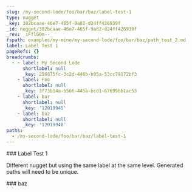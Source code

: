 ```yaml
---
slug: /my-second-lode/foo/bar/baz/label-test-1
type: nugget
_key: 382bcaae-46e7-465f-9a82-d24ff426939f
_id: nugget/382bcaae-46e7-465f-9a82-d24ff426939f
_rev: _iFflG0m--_
fspath: examples/my-mine/my-second-lode/foo/bar/baz/path_test_2.md
label: Label Test 1
pageRefs: {}
breadcrumbs:
  - - label: My Second Lode
      shortlabel: null
      _key: 256875fc-3c2d-446b-b95a-53cc79172bf3
    - label: Foo
      shortlabel: null
      _key: 3f73b14a-b566-445a-bcd1-67699bb1ac53
    - label: bar
      shortlabel: null
      _key: '12019945'
    - label: baz
      shortlabel: null
      _key: '12019948'
paths:
  - /my-second-lode/foo/bar/baz/label-test-1
---
```


<NuggetArea>
<Nugget slug="/my-second-lode/foo/bar/baz/label-test-1" type="nugget" _key="382bcaae-46e7-465f-9a82-d24ff426939f" _id="nugget/382bcaae-46e7-465f-9a82-d24ff426939f" _rev="_iFflG0m--_" fspath="examples/my-mine/my-second-lode/foo/bar/baz/path_test_2.md" label="Label Test 1" paths="/my-second-lode/foo/bar/baz/label-test-1">
<NuggetBody>
### Label Test 1

Different nugget but using the same label at the same level. Generated paths will need to be unique.

</NuggetBody>
<Breadcrumbs>
<Crumbs>
<Crumb _key="256875fc-3c2d-446b-b95a-53cc79172bf3" label="My Second Lode" /><Crumb _key="3f73b14a-b566-445a-bcd1-67699bb1ac53" label="Foo" /><Crumb _key="12019945" label="bar" /><Crumb _key="12019948" label="baz" />
</Crumbs>
</Breadcrumbs>
</Nugget>

<NuggetsInbound>
</NuggetsInbound>
<NuggetsOutbound>
</NuggetsOutbound>
</NuggetArea>
<PassagesInbound>
<Passage direction="inbound" type="passage" _key="12019948" _id="passage/12019948" _rev="_iFflG0i--_" label="baz" passage="baz" fspath="examples/my-mine/my-second-lode/foo/bar/baz" paths="/my-second-lode/foo/bar/baz" slug="/my-second-lode/foo/bar/baz">
<NuggetBody>
### baz

</NuggetBody>
<Breadcrumbs>
<Crumbs>
<Crumb _key="256875fc-3c2d-446b-b95a-53cc79172bf3" label="My Second Lode" /><Crumb _key="3f73b14a-b566-445a-bcd1-67699bb1ac53" label="Foo" /><Crumb _key="12019945" label="bar" />
</Crumbs>
</Breadcrumbs>
</Passage>

</PassagesInbound>
<PassagesOutbound>
</PassagesOutbound>